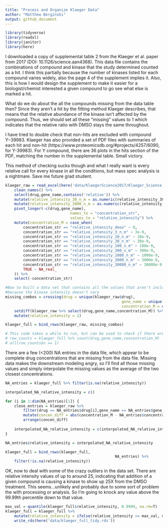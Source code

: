 ```yaml
---
title: "Process and Organize Klaeger Data"
author: "Matthew Berginski"
output: github_document
---
```


```r
library(tidyverse)
library(readxl)
library(janitor)
library(here)
```

I downloaded a copy of supplemental table 2 from the Klaeger et al. paper from 2017 (DOI: 10.1126/science.aan4368). This data file contains the combinations of compound and kinase that the study determined counted as a hit. I think this partially because the number of kinases listed for each compound varies widely, also the page 4 of the supplement implies it.  Also, this is how I would design the supplement to make it easier for a biologist/chemist interested a given compound to go see what else is marked a hit.

What do we do about the all the compounds missing from the data table then? Since they aren't a hit by the fitting method Klaeger describes, that means that the relative abundance of the kinase isn't affected by the compound. Thus, we should set all these "missing" values to 1 which indicates that the relative ratio with DMSO stays the same throughout.

I have tried to double check that non-hits are excluded with compound Y−39983. Klaeger has also provided a set of PDF files with summaries of each hit and non-hit (https://www.proteomicsdb.org/#projects/4257/6090, for Y-39983). For Y compound, there are 36 plots in the hits section of the PDF, matching the number in the supplemental table. Small victory.

This method of checking sucks though and what I really want is every relative call for every kinase in all the conditions, but mass spec analysis is a nightmare. Save me future grad student.

```r
klaeger_raw = read_excel(here('data/KlaegerScience2017/Klaeger_Science_2017 Supplementary Table 2 Target Lists.xlsx'), sheet=3) %>% 
	clean_names() %>% 
	select(drug,gene_name,contains('relative')) %>%
	mutate(relative_intensity_30_n_m = as.numeric(relative_intensity_30_n_m)) %>%
	mutate(relative_intensity_1000_n_m = as.numeric(relative_intensity_1000_n_m)) %>%
	pivot_longer(-c(drug,gene_name), 
							 names_to = "concentration_str", 
							 values_to = "relative_intensity") %>%
	mutate(concentration_M = case_when(
		concentration_str == "relative_intensity_dmso" ~ 0,
		concentration_str == "relative_intensity_3_n_m" ~ 3e-9,
		concentration_str == "relative_intensity_10_n_m" ~ 10e-9,
		concentration_str == "relative_intensity_30_n_m" ~ 30e-9,
		concentration_str == "relative_intensity_100_n_m" ~ 100e-9,
		concentration_str == "relative_intensity_300_n_m" ~ 300e-9,
		concentration_str == "relative_intensity_1000_n_m" ~ 1000e-9,
		concentration_str == "relative_intensity_3000_n_m" ~ 3000e-9,
		concentration_str == "relative_intensity_30000_n_m" ~ 30000e-9,
		TRUE ~ NA_real_
	)) %>%
	select(-concentration_str)

#Now to built a data set that contains all the values that aren't included
#because the kinase intensity doesn't vary
missing_combos = crossing(drug = unique(klaeger_raw$drug),
													gene_name = unique(klaeger_raw$gene_name),
													concentration_M = unique(klaeger_raw$concentration_M)) %>%
	setdiff(klaeger_raw %>% select(drug,gene_name,concentration_M)) %>%
	mutate(relative_intensity = 1)

klaeger_full = bind_rows(klaeger_raw, missing_combos)

# This code takes a while to run, but can be used to check if there are only one combo between drug, gene and concentration
# row_counts = klaeger_full %>% count(drug,gene_name,concentration_M)
# all(row_counts$n == 1)
```

There are a few (<200) NA entries in the data file, which appear to be complete drug concentrations that are missing from the data file. Missing data makes the downstream modeling angry, so I'll find all those missing values and simply interpolate the missing values as the average of the two closest concentrations.

```r
NA_entries = klaeger_full %>% filter(is.na(relative_intensity))

interpolated_NA_relative_intensity = c()

for (i in 1:dim(NA_entries)[1]) {
	close_entries = klaeger_raw %>% 
		filter(drug == NA_entries$drug[i],gene_name == NA_entries$gene_name[i]) %>% 
		mutate(concen_diff = abs(concentration_M - NA_entries$concentration_M[i])) %>% 
		arrange(concen_diff)
	
	interpolated_NA_relative_intensity = c(interpolated_NA_relative_intensity,mean(close_entries$relative_intensity[2:3]))
}

NA_entries$relative_intensity = interpolated_NA_relative_intensity

klaeger_full = bind_rows(klaeger_full,
												 NA_entries) %>%
	filter(!is.na(relative_intensity))

```

OK, now to deal with some of the crazy outliers in the data set. There are relative intensity values of up to around 25, indicating that addition of a given compound is causing a kinase to show up 25X from the DMSO treatment. This seems...unlikely and probably due to some sort of problem the with processing or analysis. So I'm going to knock any value above the 99.99th percentile down to that value.

```r
max_val = quantile(klaeger_full$relative_intensity, 0.9999, na.rm=T)
klaeger_full = klaeger_full %>%
	mutate(relative_intensity = ifelse(relative_intensity >= max_val, max_val, relative_intensity)) %>%
	write_rds(here('data/klaeger_full_tidy.rds'))
```

